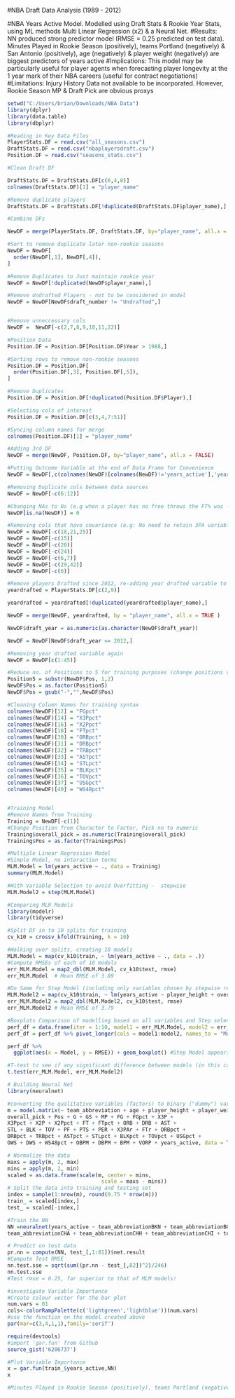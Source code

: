 #NBA Draft Data Analysis (1989 - 2012)

#NBA Years Active Model. Modelled using Draft Stats & Rookie Year Stats, using ML methods Multi Linear Regression (x2) & a Neural Net.
#Results: NN produced strong predictor model (RMSE = 0.25 predicted on test data). Minutes Played in Rookie Season (positively), teams Portland (negatively) & San Antonio (positively), age (negatively) & player weight (negatively) are biggest predictors of years active
#Implications: This model may be particularly useful for player agents when forecasting player longevity at the 1 year mark of their NBA careers (useful for contract negotiations)
#Limitations: Injury History Data not available to be incorporated. However, Rookie Season MP & Draft Pick are obvious proxys 

```{r}
setwd("C:/Users/brian/Downloads/NBA Data")
library(dplyr)
library(data.table)
library(dbplyr)

#Reading in Key Data Files
PlayerStats.DF = read.csv("all_seasons.csv")
DraftStats.DF = read.csv("nbaplayersdraft.csv")
Position.DF = read.csv("seasons_stats.csv")
```

```{r}
#Clean Draft DF

DraftStats.DF = DraftStats.DF[c(6,4,8)]
colnames(DraftStats.DF)[1] = "player_name"

#Remove duplicate players
DraftStats.DF = DraftStats.DF[!duplicated(DraftStats.DF$player_name),]

```

```{r}

#Combine DFs

NewDF = merge(PlayerStats.DF, DraftStats.DF, by="player_name", all.x = FALSE)

#Sort to remove duplicate later non-rookie seasons
NewDF = NewDF[
  order(NewDF[,1], NewDF[,4]),
]

#Remove Duplicates to Just maintain rookie year
NewDF = NewDF[!duplicated(NewDF$player_name),]

#Remove Undrafted Players - not to be considered in model
NewDF = NewDF[NewDF$draft_number != "Undrafted",]


#Remove unneccessary cols
NewDF =  NewDF[-c(2,7,8,9,10,11,22)]

```

```{R}
#Position Data
Position.DF = Position.DF[Position.DF$Year > 1988,]

#Sorting rows to remove non-rookie seasons
Position.DF = Position.DF[
  order(Position.DF[,3], Position.DF[,5]),
]

#Remove Duplicates
Position.DF = Position.DF[!duplicated(Position.DF$Player),]

#Selecting cols of interest
Position.DF = Position.DF[c(3,4,7:51)]

#Syncing column names for merge
colnames(Position.DF)[1] = "player_name"

#Adding 3rd DF
NewDF = merge(NewDF, Position.DF, by="player_name", all.x = FALSE)

#Putting Outcome Variable at the end of Data Frame for Convenience
NewDF = NewDF[,c(colnames(NewDF)[colnames(NewDF)!='years_active'],'years_active')]

#Removing Duplicate cols between data sources
NewDF = NewDF[-c(6:12)]

#Changing NAs to 0s (e.g when a player has no free throws the FT% was - to NA, needed to change to 0)
NewDF[is.na(NewDF)] = 0

#Removing cols that have covariance (e.g: No need to retain 3PA variable when we have 3P & 3P% vars- apologies for messiness (1 by 1 nature), obviously correct sequence important here
NewDF = NewDF[-c(18,21,25)]
NewDF = NewDF[-c(15)]
NewDF = NewDF[-c(20)]
NewDF = NewDF[-c(24)]
NewDF = NewDF[-c(6,7)]
NewDF = NewDF[-c(29,42)]
NewDF = NewDF[-c(6)]
```


```{R}
#Remove players Drafted since 2012, re-adding year drafted variable to data frame
yeardrafted = PlayerStats.DF[c(2,9)]

yeardrafted = yeardrafted[!duplicated(yeardrafted$player_name),]

NewDF = merge(NewDF, yeardrafted, by = "player_name", all.x = TRUE )

NewDF$draft_year = as.numeric(as.character(NewDF$draft_year))

NewDF = NewDF[NewDF$draft_year <= 2012,]

#Removing year drafted variable again
NewDF = NewDF[c(1:45)]

#Reduce no. of Positions to 5 for training purposes (change positions such as 'PF-C' to simply 'PF')
Position5 = substr(NewDF$Pos, 1,2)
NewDF$Pos = as.factor(Position5)
NewDF$Pos = gsub("-","",NewDF$Pos)

#Cleaning Column Names for training syntax
colnames(NewDF)[12] = "FGpct"
colnames(NewDF)[14] = "X3Ppct"
colnames(NewDF)[16] = "X2Ppct"
colnames(NewDF)[18] = "FTpct"
colnames(NewDF)[30] = "ORBpct"
colnames(NewDF)[31] = "DRBpct"
colnames(NewDF)[32] = "TRBpct"
colnames(NewDF)[33] = "ASTpct"
colnames(NewDF)[34] = "STLpct"
colnames(NewDF)[35] = "BLKpct"
colnames(NewDF)[36] = "TOVpct"
colnames(NewDF)[37] = "USGpct"
colnames(NewDF)[40] = "WS48pct"



```

```{r}
#Training Model
#Remove Names from Training
Training = NewDF[-c(1)]
#Change Position from Character to Factor, Pick no to numeric
Training$overall_pick = as.numeric(Training$overall_pick)
Training$Pos = as.factor(Training$Pos)

#Multiple Linear Regression Model
#Simple Model, no interaction terms
MLM.Model = lm(years_active ~ ., data = Training)
summary(MLM.Model)

#With Variable Selection to avoid Overfitting -  stepwise
MLM.Model2 = step(MLM.Model)

#Comparing MLR Models
library(modelr)
library(tidyverse)

#Split DF in to 10 splits for training
cv_k10 = crossv_kfold(Training, k = 10)

#Walking over splits, creating 10 models
MLM.Model = map(cv_k10$train, ~ lm(years_active ~ ., data = .)) 
#Compute RMSEs of each of 10 models
err_MLM.Model = map2_dbl(MLM.Model, cv_k10$test, rmse)
err_MLM.Model  # Mean RMSE of 3.89

#Do Same for Step Model (including only variables chosen by stepwise regression above)
MLM.Model2 = map(cv_k10$train, ~ lm(years_active ~ player_height + overall_pick + Pos + G + FTpct + DRB + STL + BLK + FTr + TRBpct + USGpct + OWS + DWS + OBPM + DBPM,  data = .)) 
err_MLM.Model2 = map2_dbl(MLM.Model2, cv_k10$test, rmse)
err_MLM.Model2 # Mean RMSE of 3.79

#Boxplots Comparison of modelling based on all variables and Step selected variables
perf_df = data.frame(iter = 1:10, model1 = err_MLM.Model, model2 = err_MLM.Model2)
perf_df = perf_df %>% pivot_longer(cols = model1:model2, names_to = "Model", values_to = "RMSE")

perf_df %>% 
  ggplot(aes(x = Model, y = RMSE)) + geom_boxplot() #Step Model appears to have slightly better performance

#T-test to see if any significant difference between models (in this case no)
t.test(err_MLM.Model, err_MLM.Model2)
```

```{r}
# Building Neural Net
library(neuralnet)

#converting the qualitative variables (factors) to binary ("dummy") variables
m = model.matrix(~ team_abbreviation + age + player_height + player_weight + 
overall_pick + Pos + G + GS + MP + FG + FGpct + X3P + 
X3Ppct + X2P + X2Ppct + FT + FTpct + ORB + DRB + AST + 
STL + BLK + TOV + PF + PTS + PER + X3PAr + FTr + ORBpct + 
DRBpct + TRBpct + ASTpct + STLpct + BLKpct + TOVpct + USGpct + 
OWS + DWS + WS48pct + OBPM + DBPM + BPM + VORP + years_active, data = Training)

# Normalize the data
maxs = apply(m, 2, max) 
mins = apply(m, 2, min)
scaled = as.data.frame(scale(m, center = mins, 
                              scale = maxs - mins))
# Split the data into training and testing set
index = sample(1:nrow(m), round(0.75 * nrow(m)))
train_ = scaled[index,]
test_ = scaled[-index,]

```

```{r}

#Train the NN
NN =neuralnet(years_active ~ team_abbreviationBKN + team_abbreviationBOS + 
team_abbreviationCHA + team_abbreviationCHH + team_abbreviationCHI + team_abbreviationCLE + team_abbreviationDAL + team_abbreviationDEN + team_abbreviationDET + team_abbreviationGSW + team_abbreviationHOU + team_abbreviationIND + team_abbreviationLAC + team_abbreviationLAL + team_abbreviationMEM + team_abbreviationMIA + team_abbreviationMIL + team_abbreviationMIN + team_abbreviationNJN + team_abbreviationNOH + team_abbreviationNOK + team_abbreviationNYK + team_abbreviationOKC + team_abbreviationORL + team_abbreviationPHI + team_abbreviationPHX + team_abbreviationPOR + team_abbreviationSAC + team_abbreviationSAS + team_abbreviationSEA + team_abbreviationTOR + team_abbreviationUTA + team_abbreviationVAN + team_abbreviationWAS + age + player_height + player_weight + overall_pick + PosPF + PosPG + PosSF + PosSG + G + GS + MP + FG + FGpct + X3P + X3Ppct + X2P + X2Ppct + FT + FTpct + ORB + DRB + AST + STL + BLK + TOV + PF + PTS + PER + X3PAr + FTr + ORBpct + DRBpct + TRBpct + ASTpct + STLpct + BLKpct + TOVpct + USGpct + OWS + DWS + WS48pct + OBPM + DBPM + BPM + VORP, train_, hidden = c(5,3), linear.output = TRUE)

# Predict on test data
pr.nn = compute(NN, test_[,1:81])$net.result
#Compute Test RMSE
nn.test.sse = sqrt(sum((pr.nn - test_[,82])^2)/246)
nn.test.sse
#Test rmse = 0.25, far superior to that of MLM models!


```


```{r}
#investigate Variable Importance
#Create colour vector for the bar plot
num.vars = 81
cols<-colorRampPalette(c('lightgreen','lightblue'))(num.vars)
#use the function on the model created above
par(mar=c(3,4,1,1),family='serif')

require(devtools)
#import 'gar.fun' from Github
source_gist('6206737')

#Plot Variable Importance
x = gar.fun(train_$years_active,NN)
x

#Minutes Played in Rookie Season (positively), teams Portland (negatively) & San Antonio (positvely), age (negatively) & player weight (negatively) are biggest predictors of years active

```

  
